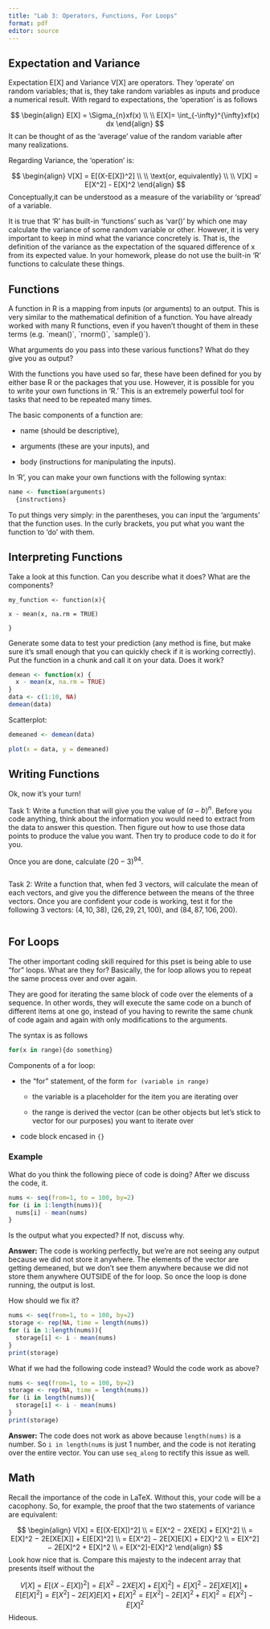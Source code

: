 ```yaml
---
title: "Lab 3: Operators, Functions, For Loops"
format: pdf
editor: source
---
```

## Expectation and Variance

Expectation E[X] and Variance V[X] are operators. They 'operate' on random variables; that is, they take random variables as inputs and produce a numerical result. With regard to expectations, the 'operation' is as follows

$$
\begin{align}
E[X] = \Sigma_{n}xf(x) \\
\\
E[X]= \int_{-\infty}^{\infty}xf(x) dx
\end{align}
$$
It can be thought of as the 'average' value of the random variable after many realizations. 

Regarding Variance, the 'operation' is:

$$
\begin{align}
V[X] = E[(X-E[X])^2] \\
\\
\text{or, equivalently} \\
\\
V[X] = E[X^2] - E[X]^2
\end{align}
$$
Conceptually,it can be understood as a measure of the variability or 'spread' of a variable. 

It is true that 'R' has built-in 'functions' such as 'var()' by which one may calculate the variance of some random variable or other. However, it is very important to keep in mind what the variance concretely is. That is, the definition of the variance as the expectation of the squared difference of x from its expected value. In your homework, please do not use the built-in 'R' functions to calculate these things. 

## Functions

A function in R is a mapping from inputs (or arguments) to an output. This is very similar to the mathematical definition of a function. You have already worked with many R functions, even if you haven't thought of them in these terms (e.g. \`mean()\`, \`rnorm()\`, \`sample()\`).

What arguments do you pass into these various functions? What do they give you as output?

With the functions you have used so far, these have been defined for you by either base R or the packages that you use. However, it is possible for you to write your own functions in 'R.' This is an extremely powerful tool for tasks that need to be repeated many times.

The basic components of a function are:

-   name (should be descriptive),

-   arguments (these are your inputs), and

-   body (instructions for manipulating the inputs).

In 'R', you can make your own functions with the following syntax:

```r
name <- function(arguments)
  {instructions}
```

To put things very simply: in the parentheses, you can input the 'arguments' that the function uses. In the curly brackets, you put what you want the function to 'do' with them. 

## Interpreting Functions

Take a look at this function. Can you describe what it does? What are the components?

`my_function <- function(x){`

`x - mean(x, na.rm = TRUE)`

`}`

Generate some data to test your prediction (any method is fine, but make sure it's small enough that you can quickly check if it is working correctly). Put the function in a chunk and call it on your data. Does it work?

```r
demean <- function(x) {  
  x - mean(x, na.rm = TRUE)
}
data <- c(1:10, NA)
demean(data)
```

Scatterplot:

```r
demeaned <- demean(data)

plot(x = data, y = demeaned)

```

## Writing Functions

Ok, now it's your turn!

Task 1: Write a function that will give you the value of $(a-b)^n$. Before you code anything, think about the information you would need to extract from the data to answer this question. Then figure out how to use those data points to produce the value you want. Then try to produce code to do it for you.

Once you are done, calculate $(20-3)^{94}$.

```r

```

Task 2: Write a function that, when fed 3 vectors, will calculate the mean of each vectors, and give you the difference between the means of the three vectors. Once you are confident your code is working, test it for the following 3 vectors: $(4,10,38)$, $(26,29,21,100)$, and $(84, 87, 106, 200)$.


```r

```

## For Loops

The other important coding skill required for this pset is being able to use "for" loops. What are they for? Basically, the for loop allows you to repeat the same process over and over again. 

They are good for iterating the same block of code over the elements of a sequence. In other words, they will execute the same code on a bunch of different items at one go, instead of you having to rewrite the same chunk of code again and again with only modifications to the arguments.

The syntax is as follows
```r
for(x in range){do something}
```

Components of a for loop:

-   the "for" statement, of the form `for (variable in range)`

    -   the variable is a placeholder for the item you are iterating over

    -   the range is derived the vector (can be other objects but let's stick to vector for our purposes) you want to iterate over

-   code block encased in `{}`

### Example

What do you think the following piece of code is doing? After we discuss the code, it.

```r
nums <- seq(from=1, to = 100, by=2)
for (i in 1:length(nums)){
  nums[i] - mean(nums)
}
```

Is the output what you expected? If not, discuss why.

**Answer:** The code is working perfectly, but we're are not seeing any output because we did not store it anywhere. The elements of the vector are getting demeaned, but we don't see them anywhere because we did not store them anywhere OUTSIDE of the for loop. So once the loop is done running, the output is lost.

How should we fix it?

```r
nums <- seq(from=1, to = 100, by=2)
storage <- rep(NA, time = length(nums))
for (i in 1:length(nums)){
  storage[i] <- i - mean(nums)
}
print(storage)
```

What if we had the following code instead? Would the code work as above?

```r
nums <- seq(from=1, to = 100, by=2)
storage <- rep(NA, time = length(nums))
for (i in length(nums)){
  storage[i] <- i - mean(nums)
}
print(storage)
```

**Answer:** The code does not work as above because `length(nums)` is a number. So `i in length(nums` is just 1 number, and the code is not iterating over the entire vector. You can use `seq_along` to rectify this issue as well.

## Math 
Recall the importance of the \align{} code in LaTeX. Without this, your code will be a cacophony. So, for example, the proof that the two statements of variance are equivalent:

$$
\begin{align}
V[X] = E[(X-E[X])^2] \\
= E[X^2 − 2XE[X] + E[X]^2] \\
= E[X]^2 − 2E[XE[X]] + E[E[X]^2] \\ 
= E[X^2]  − 2E[X]E[X] + E[X]^2 \\
= E[X^2]  − 2E[X]^2 + E[X]^2 \\
= E[X^2]-E[X]^2
\end{align}
$$
Look how nice that is. Compare this majesty to the indecent array that presents itself without the \align{}

$$
V[X] = E[(X-E[X])^2] 
= E[X^2 − 2XE[X] + E[X]^2] 
= E[X]^2 − 2E[XE[X]] + E[E[X]^2] 
= E[X^2]  − 2E[X]E[X] + E[X]^2 
= E[X^2]  − 2E[X]^2 + E[X]^2 
= E[X^2]-E[X]^2
$$
Hideous. 